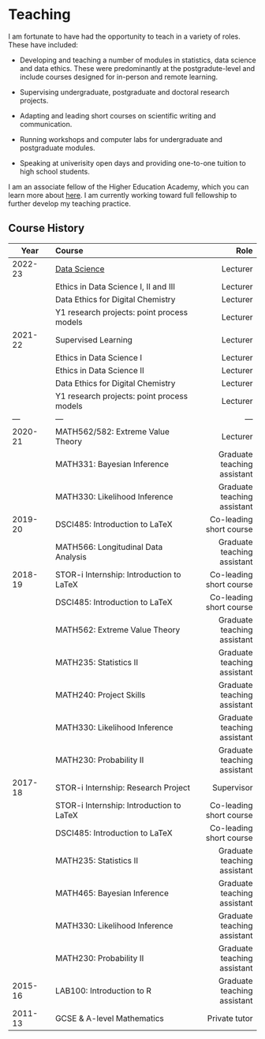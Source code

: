 # Teaching

I am fortunate to have had the opportunity to teach in a variety of roles. These have included:

- Developing and teaching a number of modules in statistics, data science and data ethics. These were predominantly at the postgradute-level and include courses designed for in-person and remote learning.

- Supervising undergraduate, postgraduate and doctoral research projects. 

- Adapting and leading short courses on scientific writing and communication.

- Running workshops and computer labs for undergraduate and postgraduate modules.

- Speaking at univerisity open days and providing one-to-one tuition to high school students.


I am an associate fellow of the Higher Education Academy, which you can learn more about [here](https://www.advance-he.ac.uk/fellowship/associate-fellowship). I am currently working toward full fellowship to further develop my teaching practice. 

## Course History

| Year    | Course                    |    Role   |
|---------|:-----------------------------|-----------:|
|2022-23  | [Data Science](https://eds-notes.zakvarty.com/) | Lecturer  |
|         | Ethics in Data Science I, II and III            | Lecturer  |
|         | Data Ethics for Digital Chemistry               | Lecturer  |
|         | Y1 research projects: point process models      | Lecturer  |
|2021-22  | Supervised Learning                             | Lecturer  |
|         | Ethics in Data Science I                        | Lecturer  |
|         | Ethics in Data Science II                       | Lecturer  |
|         | Data Ethics for Digital Chemistry               | Lecturer  |
|         | Y1 research projects: point process models      | Lecturer  |
| ---     |  ---                                            | ---       |
|2020-21  | MATH562/582: Extreme Value Theory | Lecturer |
|         | MATH331: Bayesian Inference  | Graduate teaching assistant|
|         | MATH330: Likelihood Inference | Graduate teaching assistant|
| 2019-20 | DSCI485: Introduction to LaTeX   |	Co-leading short course|
|         | MATH566: Longitudinal Data Analysis | Graduate teaching assistant|
| 2018-19 |	STOR-i Internship: Introduction to LaTeX  |	Co-leading short course|
|         | DSCI485: Introduction to LaTeX   |	Co-leading short course|
|         | MATH562: Extreme Value Theory |	Graduate teaching assistant|
|         |	MATH235: Statistics II	| Graduate teaching assistant|
|         |	MATH240: Project Skills   |	Graduate teaching assistant|
|         |	MATH330: Likelihood Inference   |	Graduate teaching assistant|
|         |	MATH230: Probability II   |	Graduate teaching assistant|
| 2017-18 |	STOR-i Internship: Research Project |	Supervisor|
|         | STOR-i Internship: Introduction to LaTeX  |	Co-leading short course|
|         |	DSCI485: Introduction to LaTeX   |	Co-leading short course|
|         |	MATH235: Statistics II	   |Graduate teaching assistant|
|         |	MATH465: Bayesian Inference   |	Graduate teaching assistant|
|         |	MATH330: Likelihood Inference   |	Graduate teaching assistant|
|         |	MATH230: Probability II   |	Graduate teaching assistant|
| 2015-16 |	LAB100: Introduction to R   |	Graduate teaching assistant|
| 2011-13 | GCSE & A-level Mathematics | Private tutor |

